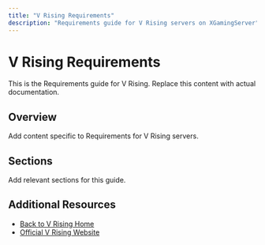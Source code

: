 ```yaml
---
title: "V Rising Requirements"
description: "Requirements guide for V Rising servers on XGamingServer"
---
```


# V Rising Requirements

This is the Requirements guide for V Rising. Replace this content with actual documentation.

## Overview

Add content specific to Requirements for V Rising servers.

## Sections

Add relevant sections for this guide.

## Additional Resources

- [Back to V Rising Home](./index)
- [Official V Rising Website](https://example.com)
